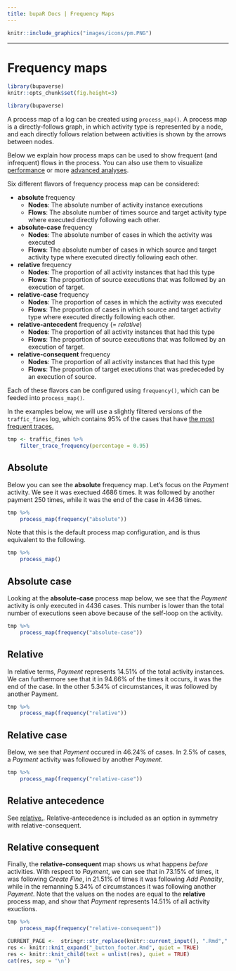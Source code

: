 ```yaml
---
title: bupaR Docs | Frequency Maps
---
```



```r
knitr::include_graphics("images/icons/pm.PNG")
```

***



# Frequency maps

```r
library(bupaverse)
knitr::opts_chunk$set(fig.height=3)
```

```r
library(bupaverse)
```

A process map of a log can be created using `process_map()`. A process map is a directly-follows graph, in which activity type is represented by a node, and each directly follows relation between activities is shown by the arrows between nodes. 

Below we explain how process maps can be used to show frequent (and infrequent) flows in the process. You can also use them to visualize [performance](performance_maps.html) or more [advanced analyses](advanced analysis). 


Six different flavors of frequency process map can be considered: 

*	__absolute__ frequency
	*	__Nodes__: The absolute number of activity instance executions
	*	__Flows__: The absolute number of times source and target activity type where executed directly following each other. 
*	__absolute-case__ frequency
	*	__Nodes__: The absolute number of cases in which the activity was executed
	*	__Flows__: The absolute number of cases in which source and target activity type where executed directly following each other. 
*	__relative__ frequency
	* 	__Nodes__: The proportion of all activity instances that had this type
	*	__Flows__: The proportion of source executions that was followed by an execution of target. 
*	__relative-case__ frequency
	*	__Nodes__: The proportion of cases in which the activity was executed
	*	__Flows__: The proportion of cases in which source and target activity type where executed directly following each other.
*   __relative-antecedent__ frequency (= _relative_)
	*   __Nodes__: The proportion of all activity instances that had this type
	*   __Flows__: The proportion of source executions that was followed by an execution of target. 
*	__relative-consequent__ frequency
	*	__Nodes__: The proportion of all activity instances that had this type
	*   __Flows__: The proportion of target executions that was predeceded by an execution of source. 

Each of these flavors can be configured using `frequency()`, which can be feeded into `process_map()`.

In the examples below, we will use a slightly filtered versions of the `traffic_fines` log, which contains 95% of the cases that have [the most frequent traces.](case_filters.html#Trace_Frequency) 

```r
tmp <- traffic_fines %>%
	filter_trace_frequency(percentage = 0.95)
```


## Absolute 

Below you can see the __absolute__ frequency map. Let's focus on the _Payment_ activity. We see it was exectued 4686 times. It was followed by another payment 250 times, while it was the end of the case in 4436 times. 

```r
tmp %>%
	process_map(frequency("absolute"))
```

Note that this is the default process map configuration, and is thus equivalent to the following. 

```r
tmp %>%
	process_map()
```

## Absolute case

Looking at the __absolute-case__ process map below, we see that the _Payment_ activity is only executed in 4436 cases. This number is lower than the total number of executions seen above because of the self-loop on the activity. 

```r
tmp %>%
	process_map(frequency("absolute-case"))
```

## Relative 

In relative terms, _Payment_ represents 14.51% of the total activity instances. We can furthermore see that it in 94.66% of the times it occurs, it was the end of the case. In the other 5.34% of circumstances, it was followed by another Payment. 

```r
tmp %>%
	process_map(frequency("relative"))
```

## Relative case


Below, we see that _Payment_ occured in 46.24% of cases. In 2.5% of cases, a _Payment_ activity was followed by another _Payment._ 

```r
tmp %>%
	process_map(frequency("relative-case"))
```


## Relative antecedence

See [relative.](frequency_maps.html#Relative). Relative-antecedence is included as an option in symmetry with relative-consequent.

## Relative consequent

Finally, the __relative-consequent__ map shows us what happens _before_ activities. With respect to _Payment_, we can see that in 73.15% of times, it was following _Create Fine_, in 21.51% of times it was following _Add Penalty_, while in the remanning 5.34% of circumstances it was following another _Payment_. Note that the values on the nodes are equal to the __relative__ process map, and show that _Payment_ represents 14.51% of all activity exuctions. 

```r
tmp %>%
	process_map(frequency("relative-consequent"))
```






```r
CURRENT_PAGE <-  stringr::str_replace(knitr::current_input(), ".Rmd",".html")
res <- knitr::knit_expand("_button_footer.Rmd", quiet = TRUE)
res <- knitr::knit_child(text = unlist(res), quiet = TRUE)
cat(res, sep = '\n')
```

